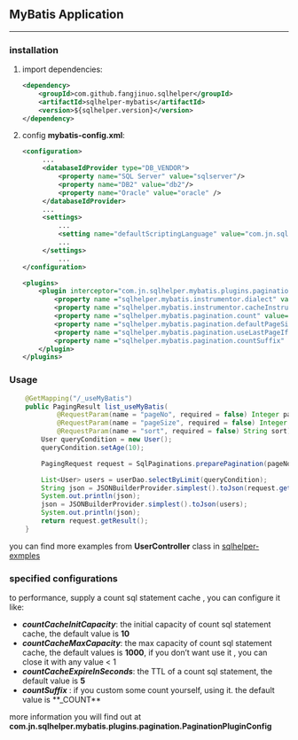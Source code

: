 ## MyBatis Application {#sqlhelper_mybatis}

---

### installation {#sqlhelper_mybatis_installation}

1. import dependencies:

   ```xml
   <dependency>
       <groupId>com.github.fangjinuo.sqlhelper</groupId>
       <artifactId>sqlhelper-mybatis</artifactId>
       <version>${sqlhelper.version}</version>
   </dependency>
   ```

2. config **mybatis-config.xml**:

   ```xml
   <configuration>
        ...
        <databaseIdProvider type="DB_VENDOR">
            <property name="SQL Server" value="sqlserver"/>
            <property name="DB2" value="db2"/>
            <property name="Oracle" value="oracle" />
        </databaseIdProvider>
        ...
        <settings>
            ...
            <setting name="defaultScriptingLanguage" value="com.jn.sqlhelper.mybatis.plugins.pagination.CustomScriptLanguageDriver" />
            ...
        </settings>
            ...
   </configuration>
       
   <plugins>
       <plugin interceptor="com.jn.sqlhelper.mybatis.plugins.pagination.MybatisPaginationPlugin">
           <property name ="sqlhelper.mybatis.instrumentor.dialect" value="mysql" />
           <property name ="sqlhelper.mybatis.instrumentor.cacheInstruemtedSql" value="true" />
           <property name ="sqlhelper.mybatis.pagination.count" value="true" />
           <property name ="sqlhelper.mybatis.pagination.defaultPageSize" value="defaultPageSize" />
           <property name ="sqlhelper.mybatis.pagination.useLastPageIfPageNoOut" value="useLastPageIfPageNoOut" />
           <property name ="sqlhelper.mybatis.pagination.countSuffix" value="_COUNT" />
       </plugin>
   </plugins>
   ```

   

### Usage {#sqlhelper_mybatis_usage}

   ```java
       @GetMapping("/_useMyBatis")
       public PagingResult list_useMyBatis(
               @RequestParam(name = "pageNo", required = false) Integer pageNo,
               @RequestParam(name = "pageSize", required = false) Integer pageSize,
               @RequestParam(name = "sort", required = false) String sort) {
           User queryCondition = new User();
           queryCondition.setAge(10);
   
           PagingRequest request = SqlPaginations.preparePagination(pageNo == null ? 1 : pageNo, pageSize == null ? -1 : pageSize, sort);
   
           List<User> users = userDao.selectByLimit(queryCondition);
           String json = JSONBuilderProvider.simplest().toJson(request.getResult());
           System.out.println(json);
           json = JSONBuilderProvider.simplest().toJson(users);
           System.out.println(json);
           return request.getResult();
       }
   ```



you can find more examples from **UserController** class in [sqlhelper-exmples](https://github.com/fangjinuo/sqlhelper/blob/master/sqlhelper-examples/src/main/java/com/jn/sqlhelper/examples/common/controller/UserController.java)

### specified configurations {#sqlhelper_mybatis_configuration}

to performance, supply a count sql statement cache , you can configure it like:

+ ***countCacheInitCapacity***: the initial capacity of  count sql statement cache, the default value is **10**
+ ***countCacheMaxCapacity***: the max capacity of  count sql statement cache, the default values is **1000**,  if you don't want use it , you can close it with any value < 1
+ ***countCacheExpireInSeconds***: the TTL of a count sql statement, the default value is **5**
+ ***countSuffix*** : if you custom some count yourself, using it.  the default value is **_COUNT**

more information you will find out at **com.jn.sqlhelper.mybatis.plugins.pagination.PaginationPluginConfig**

